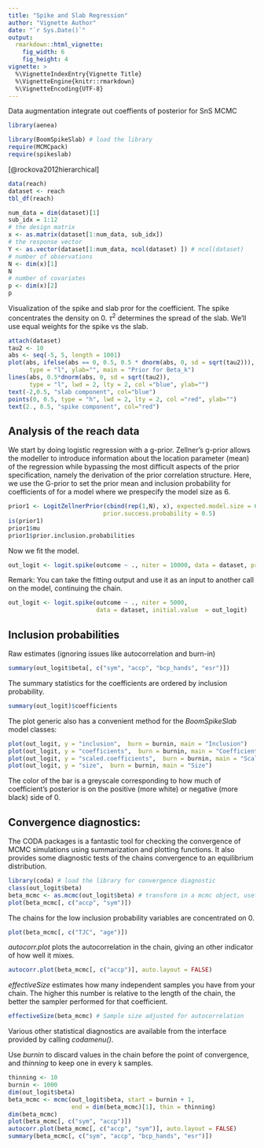 ```yaml
---
title: "Spike and Slab Regression"
author: "Vignette Author"
date: "`r Sys.Date()`"
output: 
  rmarkdown::html_vignette:
    fig_width: 6
    fig_height: 4
vignette: >
  %\VignetteIndexEntry{Vignette Title}
  %\VignetteEngine{knitr::rmarkdown}
  %\VignetteEncoding{UTF-8}
---
```


Data augmentation 
integrate out coeffients of posterior for SnS MCMC

```r
library(aenea)
```

```r
library(BoomSpikeSlab) # load the library
require(MCMCpack)
require(spikeslab)
```

[@rockova2012hierarchical]

```r
data(reach)
dataset <- reach
tbl_df(reach)
```

```r
num_data = dim(dataset)[1]
sub_idx = 1:12  
# the design matrix
x <- as.matrix(dataset[1:num_data, sub_idx])
# the response vector
Y <- as.vector(dataset[1:num_data, ncol(dataset) ]) # ncol(dataset)
# number of observations
N <- dim(x)[1]
N
# number of covariates
p <- dim(x)[2]
p
```

Visualization of the spike and slab pror for the coefficient.  The spike concentrates the density on 0.  $\tau^2$ determines the spread of the slab.  We'll use equal weights for the spike vs the slab.

```r
attach(dataset)
tau2 <- 10
abs <- seq(-5, 5, length = 1001)
plot(abs, ifelse(abs == 0, 0.5, 0.5 * dnorm(abs, 0, sd = sqrt(tau2))), 
      type = "l", ylab="", main = "Prior for Beta_k")
lines(abs, 0.5*dnorm(abs, 0, sd = sqrt(tau2)), 
      type = "l", lwd = 2, lty = 2, col ="blue", ylab="")
text(-2,0.5, "slab component", col="blue")
points(0, 0.5, type = "h", lwd = 2, lty = 2, col ="red", ylab="")
text(2., 0.5, "spike component", col="red")
```

## Analysis of the reach data

We start by doing logistic regression with a g-prior.  Zellner's g-prior allows the modeller to introduce information about the location parameter (mean) of the regression while bypassing the most difficult aspects of the prior specification, namely the derivation of the prior correlation structure.  Here, we use the G-prior to set the prior mean and inclusion probability for coefficients of for a model where we prespecify the model size as 6.


```r
prior1 <- LogitZellnerPrior(cbind(rep(1,N), x), expected.model.size = 6, 
                           prior.success.probability = 0.5)
is(prior1)
prior1$mu
prior1$prior.inclusion.probabilities
```

Now we fit the model.

```r
out_logit <- logit.spike(outcome ~ ., niter = 10000, data = dataset, prior = prior1)
```

Remark: You can take the fitting output and use it as an input to another call on the model, continuing the chain.  

```r
out_logit <- logit.spike(outcome ~ ., niter = 5000, 
                         data = dataset, initial.value  = out_logit)
```

## Inclusion probabilities

Raw estimates (ignoring issues like autocorrelation and burn-in)

```r
summary(out_logit$beta[, c("sym", "accp", "bcp_hands", "esr")])
```

The summary statistics for the coefficients are ordered by inclusion probability.

```r
summary(out_logit)$coefficients
```

The plot generic also has a convenient method for the *BoomSpikeSlab* model classes:

```r
plot(out_logit, y = "inclusion",  burn = burnin, main = "Inclusion")
plot(out_logit, y = "coefficients",  burn = burnin, main = "Coefficients")
plot(out_logit, y = "scaled.coefficients",  burn = burnin, main = "Scaled coeff")
plot(out_logit, y = "size",  burn = burnin, main = "Size")
```

The color of the bar is a greyscale corresponding to how much of coefficient's posterior is on the positive (more white) or negative (more black) side of 0.  

## Convergence diagnostics:

The CODA packages is a fantastic tool for checking the convergence of MCMC simulations using summarization and plotting functions.  It also provides some diagnostic tests of the chains convergence to an equilibrium distribution.

```r
library(coda) # load the library for convergence diagnostic
class(out_logit$beta)
beta_mcmc <- as.mcmc(out_logit$beta) # transform in a mcmc object, useful for coda
plot(beta_mcmc[, c("accp", "sym")])
```

The chains for the low inclusion probability variables are concentrated on 0.  

```r
plot(beta_mcmc[, c("TJC", "age")])
```

*autocorr.plot* plots the autocorrelation in the chain, giving an other indicator of how well it mixes.

```r
autocorr.plot(beta_mcmc[, c("accp")], auto.layout = FALSE)   
```

*effectiveSize* estimates how many independent samples you have from your chain.  The higher this number is relative to the length of the chain, the better the sampler performed for that coefficient.

```r
effectiveSize(beta_mcmc) # Sample size adjusted for autocorrelation
```

Various other statistical diagnostics are available from the interface provided by calling *codamenu()*.

Use *burnin* to discard values in the chain before the point of convergence, and *thinning* to keep one in every k samples.

```r
thinning <- 10
burnin <- 1000
dim(out_logit$beta)
beta_mcmc <- mcmc(out_logit$beta, start = burnin + 1, 
                  end = dim(beta_mcmc)[1], thin = thinning)
dim(beta_mcmc)
plot(beta_mcmc[, c("sym", "accp")])
autocorr.plot(beta_mcmc[, c("accp", "sym")], auto.layout = FALSE)
summary(beta_mcmc[, c("sym", "accp", "bcp_hands", "esr")])
```



